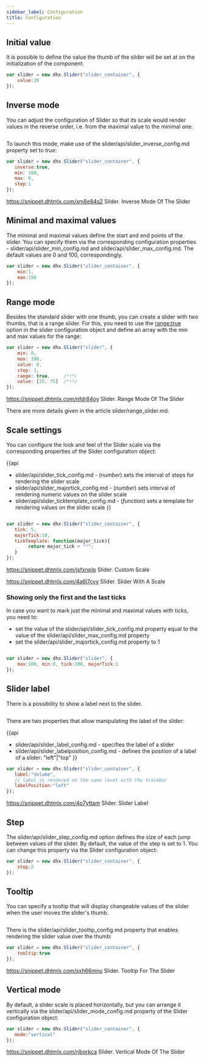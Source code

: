 ```yaml
---
sidebar_label: Configuration
title: Configuration
---          
```


Initial value
---------------

It is possible to define the value the thumb of the slider will be set at on the initialization of the component:

~~~js
var slider = new dhx.Slider("slider_container", { 
    value:20
});
~~~

Inverse mode
------------

You can adjust the configuration of Slider so that its scale would render values in the reverse order, i.e. from the maximal value to the minimal one.

<img style="margin: 0px 0px 0px 20px; display: block;" src="slider/inverse_mode.png" alt=""/>

To launch this mode, make use of the slider/api/slider_inverse_config.md property set to *true*:

~~~js
var slider = new dhx.Slider("slider_container", { 
   inverse:true,
   min: 100,
   max: 0,
   step:1
});
~~~

https://snippet.dhtmlx.com/xm8e84s2	Slider. Inverse Mode Of The Slider


Minimal and maximal values
------------------------------------------

The minimal and maximal values define the start and end points of the slider. You can specify them via the corresponding configuration properties - slider/api/slider_min_config.md and slider/api/slider_max_config.md. The default values are 0 and 100, correspondingly.

~~~js
var slider = new dhx.Slider("slider_container", { 
    min:1,
    max:150
});
~~~

Range mode
------------------

Besides the standard slider with one thumb, you can create a slider with two thumbs, that is a range slider. For this, you need to use the [range:true](/slider/api/slider_range_config) option in the slider configuration object and
define an array with the min and max values for the range:

~~~js
var slider = new dhx.Slider("slider", {
    min: 0,
    max: 100,
    value: 0,
    step: 1,
    range: true,     /*!*/
    value: [25, 75]  /*!*/
});
~~~

https://snippet.dhtmlx.com/nfdr84oy	Slider. Range Mode Of The Slider

There are more details given in the article slider/range_slider.md.

Scale settings
-----------------

You can configure the look and feel of the Slider scale via the corresponding properties of the Slider configuration object:

{{api
- slider/api/slider_tick_config.md - (<i>number</i>) sets the interval of steps for rendering the slider scale 
- slider/api/slider_majortick_config.md - (<i>number</i>) sets interval of rendering numeric values on the slider scale
- slider/api/slider_ticktemplate_config.md - (<i>function</i>) sets a template for rendering values on the slider scale 
}}



<img style="margin: 0px 0px 0px 20px; display: block;" src="slider/scale.png" alt=""/>

~~~js
var slider = new dhx.Slider("slider_container", { 
   tick: 5,
   majorTick:10,
   tickTemplate: function(major_tick){
        return major_tick + "°";
   } 
});
~~~

https://snippet.dhtmlx.com/jsfxnplp	Slider. Custom Scale

https://snippet.dhtmlx.com/4a6l7cyy	Slider. Slider With A Scale

### Showing only the first and the last ticks

In case you want to mark just the minimal and maximal values with ticks, you need to: 

- set the value of the slider/api/slider_tick_config.md property equal to the value of the slider/api/slider_max_config.md property
- set the slider/api/slider_majortick_config.md property to 1

<img style="margin: 0px 0px 0px 20px; display: block;" src="slider/min_max_ticks_only.png" alt=""/>

~~~js
var slider = new dhx.Slider("slider", { 
    max:100, min:0, tick:100, majorTick:1
});
~~~

Slider label
-------------

There is a possibility to show a label next to the slider. 

<img style="margin: 0px 0px 0px 20px; display: block;" src="slider/slider_label.png" alt=""/>

There are two properties that allow manipulating the label of the slider: 

{{api
- slider/api/slider_label_config.md - specifies the label of a slider
- slider/api/slider_labelposition_config.md - defines the position of a label of a slider: "left"|"top"
}}

~~~js
var slider = new dhx.Slider("slider_container", { 
   label:"Volume",
   // label is rendered on the same level with the trackbar
   labelPosition:"left"
});
~~~

https://snippet.dhtmlx.com/4o7yttam	Slider. Slider Label

Step  
-----------------

The slider/api/slider_step_config.md option defines the size of each jump between values of the slider. By default, the value of the step is set to 1. You can change this property via the Slider configuration object:

~~~js
var slider = new dhx.Slider("slider_container", { 
    step:2
});
~~~

Tooltip
--------------------

You can specify a tooltip that will display changeable values of the slider when the user moves the slider's thumb. 

<img style="margin: 0px 0px 0px 20px; display: block;" src="slider/tooltip.png" alt=""/>

There is the slider/api/slider_tooltip_config.md property that enables rendering the slider value over the thumb:

~~~js
var slider = new dhx.Slider("slider_container", { 
    tooltip:true
});
~~~

https://snippet.dhtmlx.com/sxh66mnu	Slider. Tooltip For The Slider

Vertical mode
---------------

By default, a slider scale is placed horizontally, but you can arrange it vertically via the slider/api/slider_mode_config.md property of the Slider configuration object:

~~~js
var slider = new dhx.Slider("slider_container", { 
   mode:"vertical"
});
~~~

https://snippet.dhtmlx.com/rjborkca	Slider. Vertical Mode Of The Slider




